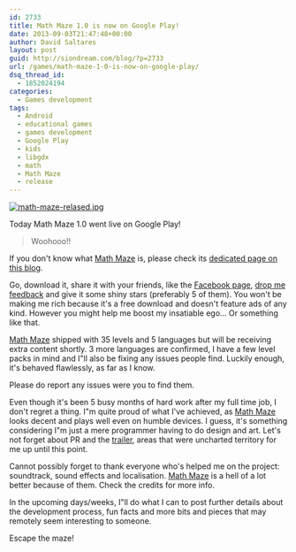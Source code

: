 ```yaml
---
id: 2733
title: Math Maze 1.0 is now on Google Play!
date: 2013-09-03T21:47:48+00:00
author: David Saltares
layout: post
guid: http://siondream.com/blog/?p=2733
url: /games/math-maze-1-0-is-now-on-google-play/
dsq_thread_id:
  - 1852024194
categories:
  - Games development
tags:
  - Android
  - educational games
  - games development
  - Google Play
  - kids
  - libgdx
  - math
  - Math Maze
  - release
---
```


[![math-maze-relased.jpg](/img/math-maze/math-maze-relased.webp)](https://play.google.com/store/apps/details?id=com.siondream.math)

Today Math Maze 1.0 went live on Google Play!

> Woohooo!!

If you don't know what [Math Maze](https://play.google.com/store/apps/details?id=com.siondream.math) is, please check its [dedicated page on this blog](/games/math-maze/ 'Math Maze').

Go, download it, share it with your friends, like the [Facebook page](https://www.facebook.com/siondream), [drop me feedback](/contact/ 'Contact') and give it some shiny stars (preferably 5 of them). You won't be making me rich because it's a free download and doesn't feature ads of any kind. However you might help me boost my insatiable ego… Or something like that.

[Math Maze](https://play.google.com/store/apps/details?id=com.siondream.math) shipped with 35 levels and 5 languages but will be receiving extra content shortly. 3 more languages are confirmed, I have a few level packs in mind and I"ll also be fixing any issues people find. Luckily enough, it's behaved flawlessly, as far as I know.

Please do report any issues were you to find them.

Even though it's been 5 busy months of hard work after my full time job, I don't regret a thing. I"m quite proud of what I've achieved, as [Math Maze](https://play.google.com/store/apps/details?id=com.siondream.math) looks decent and plays well even on humble devices. I guess, it's something considering I"m just a mere programmer having to do design and art. Let's not forget about PR and the [trailer](http://www.youtube.com/watch?v=mYbCyXeNJuM), areas that were uncharted territory for me up until this point.

Cannot possibly forget to thank everyone who's helped me on the project: soundtrack, sound effects and localisation. [Math Maze](https://play.google.com/store/apps/details?id=com.siondream.math) is a hell of a lot better because of them. Check the credits for more info.

In the upcoming days/weeks, I"ll do what I can to post further details about the development process, fun facts and more bits and pieces that may remotely seem interesting to someone.

Escape the maze!
